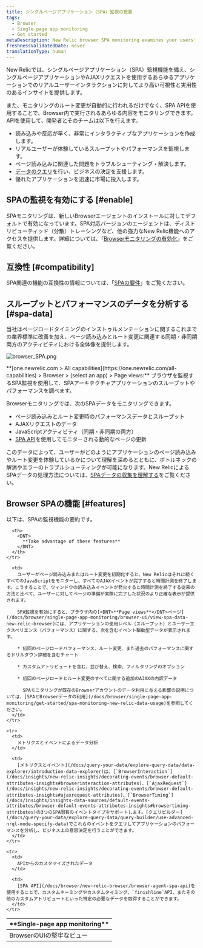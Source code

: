 ```yaml
---
title: シングルページアプリケーション（SPA）監視の概要
tags:
  - Browser
  - Single page app monitoring
  - Get started
metaDescription: New Relic browser SPA monitoring examines your users' experience with the frontend logic for single-page apps or any apps that pull content dynamically.
freshnessValidatedDate: never
translationType: human
---
```


New Relic<InlinePopover type="browser"/>では、シングルページアプリケーション（SPA）監視機能を備え、シングルページアプリケーションやAJAXリクエストを使用するあらゆるアプリケーションでのリアルユーザーインタラクションに対してより高い可視性と実用性のあるインサイトを提供します。

また、モニタリングのルート変更が自動的に行われるだけでなく、SPA APIを使用することで、Browser内で実行されるあらゆる内容をモニタリングできます。APIを使用して、開発者とそのチームは以下を行えます。

* 読み込みや反応が早く、非常にインタラクティブなアプリケーションを作成します。
* リアルユーザーが体験しているスループットやパフォーマンスを監視します。
* ページ読み込みに関連した問題をトラブルシューティング・解決します。
* [データのクエリ](/docs/using-new-relic/data/understand-data/query-new-relic-data)を行い、ビジネスの決定を支援します。
* 優れたアプリケーションを迅速に市場に投入します。

## SPAの監視を有効にする [#enable]

SPAモニタリングは、新しいBrowserエージェントのインストールに対してデフォルトで有効になっています。SPA対応バージョンのエージェントは、ディストリビューティッド（分散）トレーシングなど、他の強力なNew Relic機能へのアクセスを提供します。詳細については、「[Browserモニタリングの有効化](/docs/browser/new-relic-browser/installation/update-browser-agent/#agent-types)」をご覧ください。

## 互換性 [#compatibility]

SPA関連の機能の互換性の情報については、「[SPAの要件](/docs/browser/new-relic-browser/getting-started/compatibility-requirements-browser-monitoring#spa)」をご覧ください。

## スループットとパフォーマンスのデータを分析する [#spa-data]

当社はページロードタイミングのインストゥルメンテーションに関するこれまでの業界標準に改善を加え、ページ読み込みとルート変更に関連する同期・非同期両方のアクティビティにおける全体像を提供します。

<img
  title="browser_SPA.png"
  alt="browser_SPA.png"
  src="/images/browser_screenshot-full_spa-pageview.webp"
/>

<figcaption>
  <DNT>**[one.newrelic.com > All capabilities](https://one.newrelic.com/all-capabilities) > Browser > (select an app) > Page views:**</DNT> ブラウザを監視するSPA監視を使用して、SPAアーキテクチャアプリケーションのスループットやパフォーマンスを調べます。
</figcaption>

Browserモニタリングでは、次のSPAデータをモニタリングできます。

* ページ読み込みとルート変更時のパフォーマンスデータとスループット
* AJAXリクエストのデータ
* JavaScriptアクティビティ（同期・非同期の両方）
* [SPA API](/docs/browser/new-relic-browser/browser-agent-spa-api)を使用してモニターされる動的なページの更新

このデータによって、ユーザーがどのようにアプリケーションのページ読み込みやルート変更を体験しているかについて理解を深めるとともに、ボトルネックの解消やエラーのトラブルシューティングが可能になります。New RelicによるSPAデータの処理方法については、[SPAデータの収集を理解する](/docs/browser/single-page-app-monitoring/use-spa-data/understand-spa-data-collection)をご覧ください。

## Browser SPAの機能 [#features]

以下は、SPAの監視機能の要約です。

<table>
  <thead>
    <tr>
      <th style={{ width: "200px" }}>
        <DNT>
          **Single-page app monitoring**
        </DNT>
      </th>

      <th>
        <DNT>
          **Take advantage of these features**
        </DNT>
      </th>
    </tr>
  </thead>

  <tbody>
    <tr>
      <td>
        BrowserのUIの堅牢なビュー
      </td>

      <td>
        ユーザーがページ読み込みまたはルート変更を初期化すると、New Relicはそれに続くすべてのJavaScriptをモニターし、すべてのAJAXイベントが完了すると時間計測を終了します。こうすることで、ウィンドウの読み込みイベントが発火すると時間計測を終了する従来の方法と比べて、ユーザーに対してページの準備が実際に完了した状況のより正確な表示が提供されます。

        SPA監視を有効にすると、ブラウザ内の[<DNT>**Page views**</DNT>ページ](/docs/browser/single-page-app-monitoring/browser-ui/view-spa-data-new-relic-browser)には、アプリケーションの使用レベル（スループット）とユーザーエクスペリエンス（パフォーマンス）に関する、次を含むイベント駆動型データが表示されます。

        * 初回のページロードパフォーマンス、ルート変更、また過去のパフォーマンスに関するドリルダウン詳細を含むチャート

        * カスタムアトリビュートを含む、並び替え、検索、フィルタリングのオプション

        * 初回のページロードとルート変更のすべてに関する追加のAJAXの内訳データ

          SPAモニタリングが既存のBrowserアカウントのデータ利用に与える影響の説明については、[SPAとBrowserデータの利用](/docs/browser/single-page-app-monitoring/get-started/spa-monitoring-new-relic-data-usage)を参照してください。
      </td>
    </tr>

    <tr>
      <td>
        メトリクスとイベントによるデータ分析
      </td>

      <td>
        [メトリクスとイベント](/docs/query-your-data/explore-query-data/data-explorer/introduction-data-explorer)は、[`BrowserInteraction`](/docs/insights/new-relic-insights/decorating-events/browser-default-attributes-insights#browserinteraction-attributes)、[`AjaxRequest`](/docs/insights/new-relic-insights/decorating-events/browser-default-attributes-insights#ajaxrequest-attributes)、[`BrowserTiming`](/docs/insights/insights-data-sources/default-events-attributes/browser-default-events-attributes-insights#browsertiming-attributes)の3つのSPA固有のイベントタイプをサポートします。[クエリビルダー](/docs/query-your-data/explore-query-data/query-builder/use-advanced-nrql-mode-specify-data)でこれらのイベントをクエリしてアプリケーションのパフォーマンスを分析し、ビジネス上の意思決定を行うことができます。
      </td>
    </tr>

    <tr>
      <td>
        APIからのカスタマイズされたデータ
      </td>

      <td>
        [SPA API](/docs/browser/new-relic-browser/browser-agent-spa-api)を使用することで、カスタムネーミングやカスタムタイミング、`finishline`API、またその他のカスタムアトリビュートといった特定の必要なデータを取得することができます。
      </td>
    </tr>
  </tbody>
</table>
